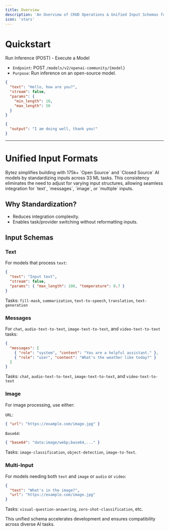 ```yaml
---
title: Overview
description: 'An Overview of CRUD Operations & Unified Input Schemas for SOTA AI models'
icon: 'stars'
---
```


# Quickstart

Run Inference (POST) - Execute a Model

- `Endpoint`: POST `/models/v2/openai-community/{model}`
- `Purpose`: Run inference on an open-source model.

```json Request Body
{
  "text": "Hello, how are you?",
  "stream": false,
  "params": {
    "min_length": 10,
    "max_length": 50
  }
}
```

```json Response
{
  "output": "I am doing well, thank you!"
}
```

---

# Unified Input Formats

<Tip>
  Bytez simplifies building with 175k+ `Open Source` and `Closed Source` AI models by standardizing
  inputs across 33 ML tasks. This consistency eliminates the need to adjust for varying input
  structures, allowing seamless integration for `text`, `messages`, `image`, or `multiple` inputs.
</Tip>

## Why Standardization?

- Reduces integration complexity.
- Enables task/provider switching without reformatting inputs.

## Input Schemas

### Text

For models that process `text`:

```json json
{
  "text": "Input text",
  "stream": false,
  "params": { "max_length": 100, "temperature": 0.7 }
}
```

Tasks: `fill-mask`, `summarization`, `text-to-speech`, `translation`, `text-generation`

### Messages

For `chat`, `audio-text-to-text`, `image-text-to-text`, and `video-text-to-text` tasks:

```json json
{
  "messages": [
    { "role": "system", "content": "You are a helpful assistant." },
    { "role": "user", "content": "What's the weather like today?" }
  ]
}
```

Tasks: `chat`, `audio-text-to-text`, `image-text-to-text`, and `video-text-to-text`

### Image

For image processing, use either:

`URL`:

```json json
{ "url": "https://example.com/image.jpg" }
```

`Base64`:

```json json
{ "base64": "data:image/webp;base64,..." }
```

Tasks: `image-classification`, `object-detection`, `image-to-Text`.

### Multi-Input

For models needing both `text` and `image` or `audio` or `video`:

```json json
{
  "text": "What's in the image?",
  "url": "https://example.com/image.jpg"
}
```

Tasks: `visual-question-answering`, `zero-shot-classification`, etc.

This unified schema accelerates development and ensures compatibility across diverse AI tasks.

